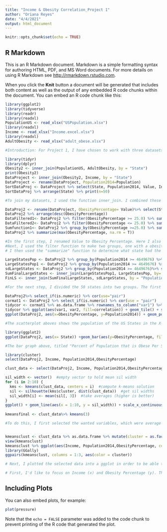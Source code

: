 ```yaml
---
title: "Income & Obesity Correlation_Project 1"
author: "Oriana Reyes"
date: "4/4/2021"
output: html_document
---
```


```r
knitr::opts_chunk$set(echo = TRUE)


```

## R Markdown

This is an R Markdown document. Markdown is a simple formatting syntax for authoring HTML, PDF, and MS Word documents. For more details on using R Markdown see <http://rmarkdown.rstudio.com>.

When you click the **Knit** button a document will be generated that includes both content as well as the output of any embedded R code chunks within the document. You can embed an R code chunk like this:

```r
library(ggplot2)
library(tidyverse)
library(readr)
library(readxl)
PopulationUS <- read_xlsx("USPopulation.xlsx")
library(readxl)
Income <- read_xlsx("Income.excel.xlsx")
library(readxl)
AdultObesity <- read_xlsx("adult_obese.xlsx")

#Introduction: For Project 1, I have chosen to work with three datasets. I chose three datasets in order to fulfill the three variable requirement. The first dataset I chose, focuses on adult obesity in the United States from 2014. This dataset shows the percentage of the population that was considered obese, which is the first variable of this project. I found this dataset and downloaded it from the National Conference of State Legislatures. The second dataset shows the income of the population for each state in the United States, from 2014. The third dataset, focuses on the population of each state from 2014, therefore population would be the variable that will be used. I downloaded these three datasets to Excel on my computer and was then able to import them into R-studio and begin Project 1. I decided to focus on obesity and income in order to determine if there’s a correlation between the two.My decision was influenced because I'm interested in both downstream and upstream factors, of this health issue, faced by so many individuals across the US.To start on Project 1, I downloaded all these documents to R-Studio and tidy-ed them.The purpose of this function is to organize the data so that it is easier to work with.#

library(tidyr)
library(dplyr)
Obesity2 <- inner_join(PopulationUS, AdultObesity, by = "State")
print(Obesity2)
DataProject <- inner_join(Obesity2, Income, by = "State")
DataProject <- rename(DataProject, Population2014=Population)
SortDataProj <- DataProject %>% select(State, Population2014, Value, Income)
SortDataProj %>% arrange(State) %>% print(n=50)

#To join my datasets, I used the function inner_join. I combined these datasets by State, this way each state would have a column that shows the total population of the state from 2014, the percentage of the population that is obese, and the average income per citizen. Here, I also renamed Population to Population 2014. Next, I chose to use the select function to make one final dataset. This allowed me to exclude unwanted variables from the Obesity dataset. The variables that were dropped were variables that were not needed and were just metadata aboout obesity estimates. The variables that were dropped were "95% Cl" and "sample size" values. The new dataset consists of States in alphabetical order, Population2014, ObesePercentage, and Income2014. 

DataProj2 <- rename(DataProject, ObesityPercentage= Value)%>% select(State, Population2014, ObesityPercentage, Income)%>% mutate(IncomePerState = Population2014 * Income) %>% mutate(TotalofPop_Obese=Population2014 * (ObesityPercentage/100))
DataProj2 %>% arrange(desc(ObesityPercentage))
DataFiltered1<- DataProj2 %>% filter(ObesityPercentage >= 25.0) %>% summarize(mean(Income, na.rm = T))
DataFiltered2<- DataProj2 %>% filter(ObesityPercentage <= 25.0) %>% summarize(mean(Income, na.rm = T)) 
Sumfunction1<- DataProj2 %>% group_by(ObesityPercentage >=25.0) %>% summarize(mean(Income, na.rm = T))
DataProj2 %>% summarize(max(ObesityPercentage, na.rm = T)) 

#In the first step, I renamed Value to Obesity Percentage. Here I also created a different column named "totalofPop_obese", which is the Population * ObesityPercentage/100, in order to get this value. Next, I arranged Obesity Percentages by descending order in order to oberve and analyze the data better. 
#Next, I used the filter function to make two groups, one with a obesity percentage of greater than 25% and the second group with a obesity percentage less than 25%. The results show that the group with a obesity percentage greater that 25% to have an average income of $44535.6 and the group with an obesity percentage of less than 25% to have an average income of $50010.6, which was interesting to see. 
# I then used the "summarize" function to determine what state had the largest obesity percentage. The data shows the highest percentage to be 35.9%, which was Arkansas, with a total of 1,064,927 indiuals that were obese in 2014. 

LargeStatesPop <- DataProj2 %>% group_by(Population2014 >= 4649676) %>% summarize(mean(ObesityPercentage, na.rm= T))
LargeStatesPop1 <- DataProj2 %>% group_by(Population2014 >= 4649676) %>% summarize(mean(Income))
sdLargeStates <- DataProj2 %>% group_by(Population2014 >= 4649676)%>% summarize(sd(Income))
SumFinalLargeStates <- inner_join(LargeStatesPop1, LargeStatesPop, by= "Population2014 >= 4649676")
FinLS <- inner_join(SumFinalLargeStates, sdLargeStates, by = "Population2014 >= 4649676")

#For the next step, I divided the 50 states into two groups. The first group contained the first 25 states with the greatest populations and the second group contained the other 25 states with the smaller total population. I then ran summary statistics and named the final dataset "FinLS". The dataset shows that Group 1, the first 25 largest states had an average income of $45,551.20. These states also had an average/mean of 29.28% of their population to be obese. The standard deviation of income was $6,471.63. However, Group 2, the smaller 25 states, had an average of $44,615.0. These states also had an average/mean of 29.472% of their population to be obese. The standard deviation of the population’s income is $7,436.648. By simply observing these results, I am able to observe a small correlation between income and obesity. Group 1, the first 25 states had a higher income compared to the second group, but had a lower percentage of obese people. In addition, their standard deviation for income was also lower.  

DataProj2%>% select_if(is.numeric) %>% cor(use="pair")
cormat1 <- DataProj2 %>% select_if(is.numeric) %>% cor(use = "pair")
tidycor <- cormat1 %>% as.data.frame %>% rownames_to_column("var1") %>% pivot_longer(-1, names_to = "var2", values_to = "correlation")
tidycor %>% ggplot(aes(var1, var2, fill=correlation)) + geom_tile() + scale_fill_gradient2(low = "red", mid="white", high = "purple") + geom_text(aes(label = round(correlation,2)), color = "black", size = 4) + theme(axis.text.x = element_text(angle = 90, hjust=1)) + coord_fixed()
ggplot(DataProj2, aes(x=ObesityPercentage, y=Population2014)) + geom_point(size = 3, aes(color = Income)) + labs(x = "Percentage of Obesity", y = "Population in the US States. 2014", title = "Percentage of Obesity in the US States Correlation with Avg Income") + labs(color = "Avg Income Per Adult") + scale_color_gradient(low="yellow", high = "Darkturquoise")

#The scatterplot aboves shows the population of the US States in the X-axis, the percentage of obesity within the population in the y-axis, and the third variable is the average income per adult in each state. There is no strict correlation, however the scatterplot shows there to be more blues and green, symbolizing a higher income, under 32% and more yellows, symbolizing a lower income, above 32%, while both are still seen within the entire graph. 

library(ggplot2)
ggplot(DataProj2, aes(x= State)) +geom_bar(aes(y=ObesityPercentage, fill = IncomePerState, title=("Percent of Population that is Obese per state in US. 2014 by Incomes")), stat ="summary", fun=mean) + theme(axis.text.x = element_text(angle = 53, hjust = 1)) + xlab("US State") + ylab("Percent of Pop. that is Obese")+ labs(fill ="Income Per State") + scale_fill_gradient2(low ="white", high ="red")

#The bar graph above, titled "Percent of Population that is Obese Per State in the US. 2014, by Income", shows the US states in the x axis and the percentage of the population in the y axis. The third variable in this graph is the total income per state. As seen in the bar graph the darker reds, symbolizing higher income, have a lower percentage of obesity among their population. However, the lighter reds, symbolizing lower income, have higher values of obesity among their population. 

library(cluster) 
select(DataProj2, Income, Population2014,ObesityPercentage)

clust_data <- select(DataProj2, Income, Population2014,ObesityPercentage) %>% scale()

sil_width <- vector()  #empty vector to hold mean sil width
for (i in 2:10) {
  kms <- kmeans(clust_data, centers = i)  #compute k-means solution
  sil <- silhouette(kms$cluster, dist(clust_data))  #get sil widths
  sil_width[i] <- mean(sil[, 3])  #take averages (higher is better)
}
ggplot() + geom_line(aes(x = 1:10, y = sil_width)) + scale_x_continuous(name = "k", 
                                                                        breaks = 1:10)
kmeansfinal <- clust_data%>% kmeans(3)

#To do this, I first selected the wanted variables, which were average Income, Population, and Obesity Percentage.Next, I used the function scale(), to pipe the data. I then used the silhouette width indexes, and ran clusters 2-10. The resutls was a graph that showed what clusters worked best. Next, 3 clusters were piped with kmeans(3) and finally a new column was made using the funciton mutate(), in order to add the cluster vector created in my orignal dataset. 


kmeansclust <- clust_data %>% as.data.frame %>% mutate(cluster = as.factor(kmeansfinal$cluster))
view(kmeansclust)
kmeansclust %>% ggplot(aes(Income, Population2014,ObesityPercentage, color = cluster)) + geom_point()
library(GGally)
ggpairs(kmeansclust, columns = 1:3, aes(color = cluster))

# Next, I plotted the selected data into a ggplot in order to be able to observe how the clusters were plotted. First, I, utilized the ggpairs() function in order to see all the possible combinations be graphed. As obsereved there are three x variables and three y variables that all come together and make nine figures.

# First, I'd like to focus on Income (x) and Obesity Percentage (y). This graph shows the green cluster to be the group of people with lower incomes and higher obesity percentage. The Red cluster, on the same graph, shows the group of people to have medium incomes and medium obesity percentages (when compared to the blue and green clusters). Next, the blue clusters are a bit more scattered however, it is easy to see that this group of people have higher incomes and lower obesity percentages. Next, I'd like to focus on the graph with Income (x) and Population Per State (y). The green cluster symbolize the states that have a lower population and a lower income. Next, the red cluster shows these states to have a higher population and a higher income. The blue cluster shows these states to have a lower population and a lower income. The final graph I'd like to focus on is Obesity Percentage (x) and Population (y). The blue and green clusters are pretty similar. These clusters have lower values of Population in their states however, the blue clust has a smaller value of obesity percentage while the green cluster has a higher value of obesity percentage. Te red cluster show states with a greater population and have a medium value of obesity percent.


```

## Including Plots

You can also embed plots, for example:

```r
plot(pressure)
```

Note that the `echo = FALSE` parameter was added to the code chunk to prevent printing of the R code that generated the plot.
